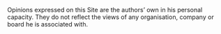 Opinions expressed on this Site are the authors’ own in his personal capacity. They do not reflect the views of any organisation, company or board he is associated with.
